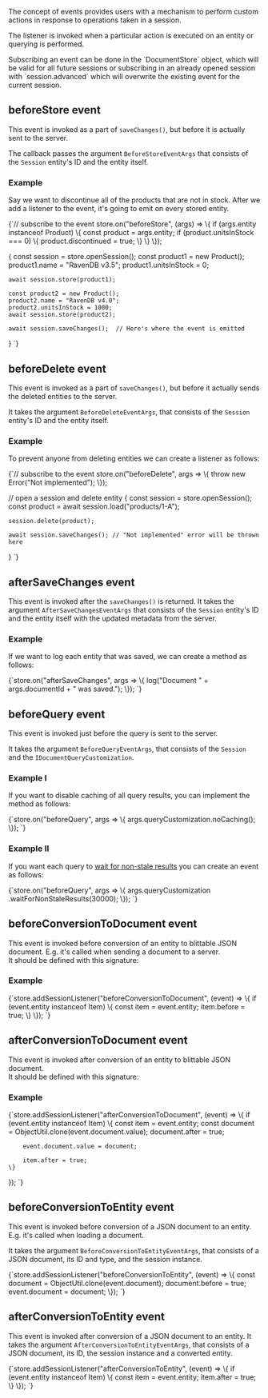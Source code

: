 
The concept of events provides users with a mechanism to perform custom actions in response to operations taken in a session. 

The listener is invoked when a particular action is executed on an entity or querying is performed.

<Admonition type="info" title="Subscribing to an event" id="subscribing-to-an-event" href="#subscribing-to-an-event">
Subscribing an event can be done in the `DocumentStore` object, which will be valid for all future sessions or subscribing in an already opened session with `session.advanced` which will overwrite the existing event for the current session. 
</Admonition>

## beforeStore event

This event is invoked as a part of `saveChanges()`, but before it is actually sent to the server.

The callback passes the argument `BeforeStoreEventArgs` that consists of the `Session` entity's ID and the entity itself.

### Example

Say we want to discontinue all of the products that are not in stock. After we add a listener to the event, it's going to emit on every stored entity.

<TabItem value="store_session" label="store_session">
<CodeBlock language="js">
{`// subscribe to the event
store.on("beforeStore", (args) => \{
    if (args.entity instanceof Product) \{
        const product = args.entity;
        if (product.unitsInStock === 0) \{
            product.discontinued = true;
        \}
    \}
\});

\{
    const session = store.openSession();
    const product1 = new Product();
    product1.name = "RavenDB v3.5";
    product1.unitsInStock = 0;

    await session.store(product1);

    const product2 = new Product();
    product2.name = "RavenDB v4.0";
    product2.unitsInStock = 1000;
    await session.store(product2);

    await session.saveChanges();  // Here's where the event is emitted
\}
`}
</CodeBlock>
</TabItem>



## beforeDelete event

This event is invoked as a part of `saveChanges()`, but before it actually sends the deleted entities to the server.

It takes the argument `BeforeDeleteEventArgs`, that consists of the `Session` entity's ID and the entity itself.

### Example

To prevent anyone from deleting entities we can create a listener as follows:

<TabItem value="delete_session" label="delete_session">
<CodeBlock language="js">
{`// subscribe to the event
store.on("beforeDelete", args => \{
    throw new Error("Not implemented");
\});

// open a session and delete entity
\{
    const session = store.openSession();
    const product = await session.load("products/1-A");

    session.delete(product);

    await session.saveChanges(); // "Not implemented" error will be thrown here
\}
`}
</CodeBlock>
</TabItem>



## afterSaveChanges event

This event is invoked after the `saveChanges()` is returned. It takes the argument `AfterSaveChangesEventArgs` that consists of the `Session` entity's ID and the entity itself with the updated metadata from the server.

### Example

If we want to log each entity that was saved, we can create a method as follows:

<TabItem value="on_after_save_changes_event" label="on_after_save_changes_event">
<CodeBlock language="js">
{`store.on("afterSaveChanges", args => \{
    log("Document " + args.documentId + " was saved.");
\});
`}
</CodeBlock>
</TabItem>



## beforeQuery event

This event is invoked just before the query is sent to the server.

It takes the argument `BeforeQueryEventArgs`, that consists of the `Session` and the `IDocumentQueryCustomization`.

### Example I

If you want to disable caching of all query results, you can implement the method as follows:

<TabItem value="on_before_query_execute_event" label="on_before_query_execute_event">
<CodeBlock language="js">
{`store.on("beforeQuery", args => \{
    args.queryCustomization.noCaching();
\});
`}
</CodeBlock>
</TabItem>

### Example II

If you want each query to [wait for non-stale results](../../../indexes/stale-indexes.mdx) you can create an event as follows:

<TabItem value="on_before_query_execute_event_2" label="on_before_query_execute_event_2">
<CodeBlock language="js">
{`store.on("beforeQuery", args => \{
    args.queryCustomization
        .waitForNonStaleResults(30000);
\});
`}
</CodeBlock>
</TabItem>



## beforeConversionToDocument event

This event is invoked before conversion of an entity to blittable JSON document. E.g. it's called when sending a document to a server.  
It should be defined with this signature:  

### Example

<TabItem value="on_before_conversion_to_document" label="on_before_conversion_to_document">
<CodeBlock language="js">
{`store.addSessionListener("beforeConversionToDocument", (event) => \{
    if (event.entity instanceof Item) \{
        const item = event.entity;
        item.before = true;
    \}
\});
`}
</CodeBlock>
</TabItem>



## afterConversionToDocument event

This event is invoked after conversion of an entity to blittable JSON document.  
It should be defined with this signature:  


### Example

<TabItem value="on_after_conversion_to_document" label="on_after_conversion_to_document">
<CodeBlock language="js">
{`store.addSessionListener("afterConversionToDocument", (event) => \{
    if (event.entity instanceof Item) \{
        const item = event.entity;
        const document = ObjectUtil.clone(event.document.value);
        document.after = true;

        event.document.value = document;

        item.after = true;
    \}
\});
`}
</CodeBlock>
</TabItem>



## beforeConversionToEntity event

This event is invoked before conversion of a JSON document to an entity. E.g. it's called when loading a document.  

It takes the argument `BeforeConversionToEntityEventArgs`, that consists of a JSON document, its ID and type, and the session instance.  

<TabItem value="on_before_conversion_to_entity" label="on_before_conversion_to_entity">
<CodeBlock language="js">
{`store.addSessionListener("beforeConversionToEntity", (event) => \{
    const document = ObjectUtil.clone(event.document);
    document.before = true;
    event.document = document;
\});
`}
</CodeBlock>
</TabItem>




## afterConversionToEntity event

This event is invoked after conversion of a JSON document to an entity. It takes the argument `AfterConversionToEntityEventArgs`, that consists of a JSON document, its ID, the session instance and a converted entity.  

<TabItem value="on_after_conversion_to_entity" label="on_after_conversion_to_entity">
<CodeBlock language="js">
{`store.addSessionListener("afterConversionToEntity", (event) => \{
    if (event.entity instanceof Item) \{
        const item = event.entity;
        item.after = true;
    \}
\});
`}
</CodeBlock>
</TabItem>




